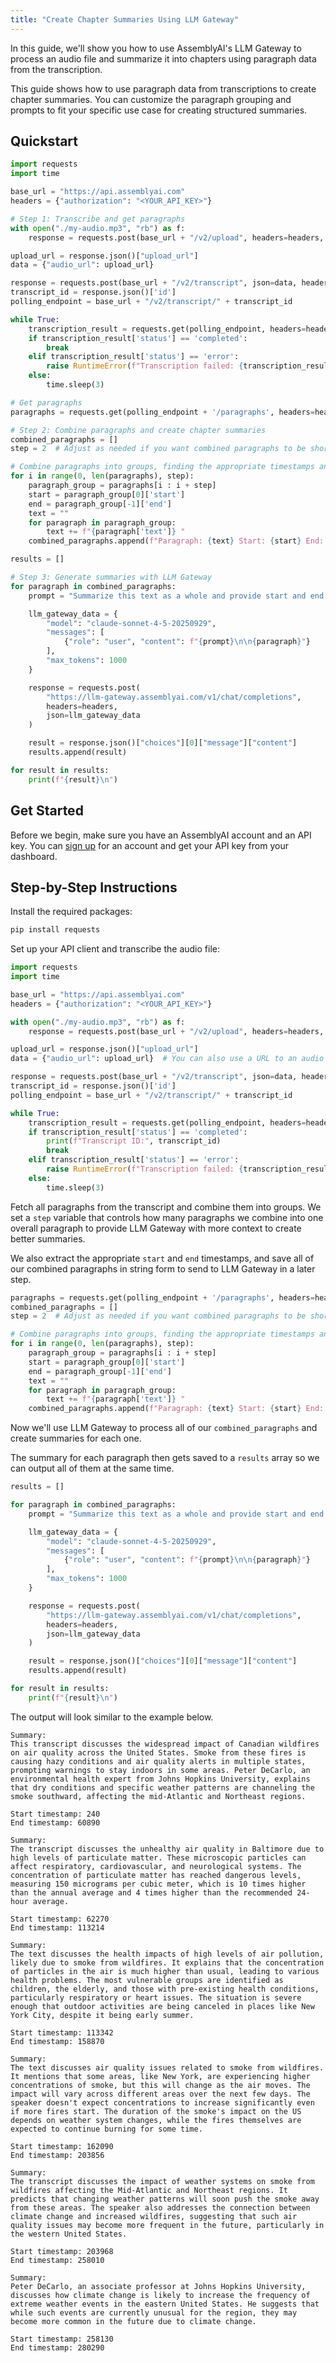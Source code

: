```yaml
---
title: "Create Chapter Summaries Using LLM Gateway"
---
```


In this guide, we'll show you how to use AssemblyAI's LLM Gateway to process an audio file and summarize it into chapters using paragraph data from the transcription.

<Note>
  This guide shows how to use paragraph data from transcriptions to create
  chapter summaries. You can customize the paragraph grouping and prompts to fit
  your specific use case for creating structured summaries.
</Note>

## Quickstart

```python
import requests
import time

base_url = "https://api.assemblyai.com"
headers = {"authorization": "<YOUR_API_KEY>"}

# Step 1: Transcribe and get paragraphs
with open("./my-audio.mp3", "rb") as f:
    response = requests.post(base_url + "/v2/upload", headers=headers, data=f)

upload_url = response.json()["upload_url"]
data = {"audio_url": upload_url}

response = requests.post(base_url + "/v2/transcript", json=data, headers=headers)
transcript_id = response.json()['id']
polling_endpoint = base_url + "/v2/transcript/" + transcript_id

while True:
    transcription_result = requests.get(polling_endpoint, headers=headers).json()
    if transcription_result['status'] == 'completed':
        break
    elif transcription_result['status'] == 'error':
        raise RuntimeError(f"Transcription failed: {transcription_result['error']}")
    else:
        time.sleep(3)

# Get paragraphs
paragraphs = requests.get(polling_endpoint + '/paragraphs', headers=headers).json()['paragraphs']

# Step 2: Combine paragraphs and create chapter summaries
combined_paragraphs = []
step = 2  # Adjust as needed if you want combined paragraphs to be shorter or longer in length.

# Combine paragraphs into groups, finding the appropriate timestamps and combining all their text into one string.
for i in range(0, len(paragraphs), step):
    paragraph_group = paragraphs[i : i + step]
    start = paragraph_group[0]['start']
    end = paragraph_group[-1]['end']
    text = ""
    for paragraph in paragraph_group:
        text += f"{paragraph['text']} "
    combined_paragraphs.append(f"Paragraph: {text} Start: {start} End: {end}")

results = []

# Step 3: Generate summaries with LLM Gateway
for paragraph in combined_paragraphs:
    prompt = "Summarize this text as a whole and provide start and end timestamps."

    llm_gateway_data = {
        "model": "claude-sonnet-4-5-20250929",
        "messages": [
            {"role": "user", "content": f"{prompt}\n\n{paragraph}"}
        ],
        "max_tokens": 1000
    }

    response = requests.post(
        "https://llm-gateway.assemblyai.com/v1/chat/completions",
        headers=headers,
        json=llm_gateway_data
    )

    result = response.json()["choices"][0]["message"]["content"]
    results.append(result)

for result in results:
    print(f"{result}\n")
```

## Get Started

Before we begin, make sure you have an AssemblyAI account and an API key. You can [sign up](https://assemblyai.com/dashboard/signup) for an account and get your API key from your dashboard.

## Step-by-Step Instructions

Install the required packages:

```bash
pip install requests
```

Set up your API client and transcribe the audio file:

```python
import requests
import time

base_url = "https://api.assemblyai.com"
headers = {"authorization": "<YOUR_API_KEY>"}

with open("./my-audio.mp3", "rb") as f:
    response = requests.post(base_url + "/v2/upload", headers=headers, data=f)

upload_url = response.json()["upload_url"]
data = {"audio_url": upload_url}  # You can also use a URL to an audio or video file on the web

response = requests.post(base_url + "/v2/transcript", json=data, headers=headers)
transcript_id = response.json()['id']
polling_endpoint = base_url + "/v2/transcript/" + transcript_id

while True:
    transcription_result = requests.get(polling_endpoint, headers=headers).json()
    if transcription_result['status'] == 'completed':
        print(f"Transcript ID:", transcript_id)
        break
    elif transcription_result['status'] == 'error':
        raise RuntimeError(f"Transcription failed: {transcription_result['error']}")
    else:
        time.sleep(3)
```

Fetch all paragraphs from the transcript and combine them into groups. We set a `step` variable that controls how many paragraphs we combine into one overall paragraph to provide LLM Gateway with more context to create better summaries.

We also extract the appropriate `start` and `end` timestamps, and save all of our combined paragraphs in string form to send to LLM Gateway in a later step.

```python
paragraphs = requests.get(polling_endpoint + '/paragraphs', headers=headers).json()['paragraphs']
combined_paragraphs = []
step = 2  # Adjust as needed if you want combined paragraphs to be shorter or longer in length.

# Combine paragraphs into groups, finding the appropriate timestamps and combining all their text into one string.
for i in range(0, len(paragraphs), step):
    paragraph_group = paragraphs[i : i + step]
    start = paragraph_group[0]['start']
    end = paragraph_group[-1]['end']
    text = ""
    for paragraph in paragraph_group:
        text += f"{paragraph['text']} "
    combined_paragraphs.append(f"Paragraph: {text} Start: {start} End: {end}")
```

Now we'll use LLM Gateway to process all of our `combined_paragraphs` and create summaries for each one.

The summary for each paragraph then gets saved to a `results` array so we can output all of them at the same time.

```python
results = []

for paragraph in combined_paragraphs:
    prompt = "Summarize this text as a whole and provide start and end timestamps."

    llm_gateway_data = {
        "model": "claude-sonnet-4-5-20250929",
        "messages": [
            {"role": "user", "content": f"{prompt}\n\n{paragraph}"}
        ],
        "max_tokens": 1000
    }

    response = requests.post(
        "https://llm-gateway.assemblyai.com/v1/chat/completions",
        headers=headers,
        json=llm_gateway_data
    )

    result = response.json()["choices"][0]["message"]["content"]
    results.append(result)

for result in results:
    print(f"{result}\n")
```

The output will look similar to the example below.

```
Summary:
This transcript discusses the widespread impact of Canadian wildfires on air quality across the United States. Smoke from these fires is causing hazy conditions and air quality alerts in multiple states, prompting warnings to stay indoors in some areas. Peter DeCarlo, an environmental health expert from Johns Hopkins University, explains that dry conditions and specific weather patterns are channeling the smoke southward, affecting the mid-Atlantic and Northeast regions.

Start timestamp: 240
End timestamp: 60890

Summary:
The transcript discusses the unhealthy air quality in Baltimore due to high levels of particulate matter. These microscopic particles can affect respiratory, cardiovascular, and neurological systems. The concentration of particulate matter has reached dangerous levels, measuring 150 micrograms per cubic meter, which is 10 times higher than the annual average and 4 times higher than the recommended 24-hour average.

Start timestamp: 62270
End timestamp: 113214

Summary:
The text discusses the health impacts of high levels of air pollution, likely due to smoke from wildfires. It explains that the concentration of particles in the air is much higher than usual, leading to various health problems. The most vulnerable groups are identified as children, the elderly, and those with pre-existing health conditions, particularly respiratory or heart issues. The situation is severe enough that outdoor activities are being canceled in places like New York City, despite it being early summer.

Start timestamp: 113342
End timestamp: 158870

Summary:
The text discusses air quality issues related to smoke from wildfires. It mentions that some areas, like New York, are experiencing higher concentrations of smoke, but this will change as the air moves. The impact will vary across different areas over the next few days. The speaker doesn't expect concentrations to increase significantly even if more fires start. The duration of the smoke's impact on the US depends on weather system changes, while the fires themselves are expected to continue burning for some time.

Start timestamp: 162090
End timestamp: 203856

Summary:
The transcript discusses the impact of weather systems on smoke from wildfires affecting the Mid-Atlantic and Northeast regions. It predicts that changing weather patterns will soon push the smoke away from these areas. The speaker also addresses the connection between climate change and increased wildfires, suggesting that such air quality issues may become more frequent in the future, particularly in the western United States.

Start timestamp: 203968
End timestamp: 258010

Summary:
Peter DeCarlo, an associate professor at Johns Hopkins University, discusses how climate change is likely to increase the frequency of extreme weather events in the eastern United States. He suggests that while such events are currently unusual for the region, they may become more common in the future due to climate change.

Start timestamp: 258130
End timestamp: 280290
```
